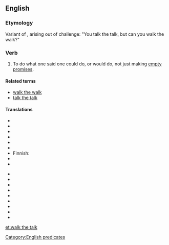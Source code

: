 ==English==

===Etymology===
Variant of {{term|walk the walk}}, arising out of challenge: "You talk the talk, but can you walk the walk?"  

===Verb===
{{infl|en|verb|head=to [[walk]] the [[talk]]}}

# {{idiom|US}} To do what one said one could do, or would do, not just making [[empty promises]].

====Related terms====
*[[walk the walk]]
*[[talk the talk]]

====Translations====
{{trans-top|to act in accordance with one's words}}
* {{trreq|Arabic}}
* {{trreq|Armenian}}
* {{trreq|Catalan}}
* {{trreq|Chinese}}
* {{trreq|Czech}}
* {{trreq|Dutch}}
* Finnish: {{t-|fi|pitää puheensa}}
* {{trreq|French}}
* {{trreq|German}}
{{trans-mid}}
* {{trreq|Hindi}}
* {{trreq|Italian}}
* {{trreq|Japanese}}
* {{trreq|Korean}}
* {{trreq|Polish}}
* {{trreq|Portuguese}}
* {{trreq|Russian}}
* {{trreq|Spanish}}
* {{trreq|Vietnamese}}
{{trans-bottom}}

[[Category:English predicates]]

[[et:walk the talk]]